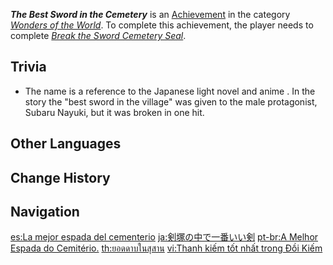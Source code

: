 {{Achievement Infobox
|id           = 81010
|order id     = 1010
|category     = Wonders of the World
|description  = Unlock the Tri-Seal of the Sword Cemetery.
|requirements = Complete ''[[Break the Sword Cemetery Seal]]''.
|primogems    = 5
|tracking     = 
|hidden       = 1
|topic        = 
|type         = Quest
}}
'''''The Best Sword in the Cemetery''''' is an [[Achievement]] in the category ''[[Wonders of the World]]''. To complete this achievement, the player needs to complete ''[[Break the Sword Cemetery Seal]]''.

==Trivia==
* The name {{Lang|"The Best Sword in the Cemetery"|zh=冢里最好的剑}} is a reference to the Japanese light novel and anime ''{{w|Re:Zero − Starting Life in Another World}}''. In the story the "best sword in the village" was given to the male protagonist, Subaru Nayuki, but it was broken in one hit.
<!--
==Video Guides==
{{EVT
|video1   = 
|caption1 = 
}}
-->

==Other Languages==
{{Other Languages
|en      = The Best Sword in the Cemetery
|zhs     = 冢里最好的剑
|zhs_rm  = Zhǒng Lǐ Zuìhǎo de Jiàn
|zht     = 塚裡最好的劍
|zht_rm  = Zhǒng Lǐ Zuìhǎo de Jiàn
|zh_tl   = The Best Sword in the Mound
|ja      = 剣塚の中で一番いい剣
|ja_rm   = Kenchou no Naka de Ichiban Ii Ken{{Assumed}}
|ja_tl   = The Best Sword of the Sword Mound
|ko      = 검무덤에서 가장 좋은 검
|ko_rm   = Geommudeom-eseo Gajang Joeun Geom
|ko_tl   = The Best Sword of the Sword Tomb
|es      = La mejor espada del cementerio
|es_tl   = The Best Sword in the Cemetery
|fr      = La meilleure de toutes les épées
|fr_tl   = The Best of All Swords
|ru      = Лучший меч на кладбище
|ru_tl   = The Best Sword in the Cemetery
|th      = ยอดดาบในสุสาน
|th_rm   = 
|th_tl   = 
|vi      = Thanh kiếm tốt nhất trong Đồi Kiếm
|vi_tl   = 
|de      = Das beste Schwert des Grabs
|de_tl   = The Best Sword of the Grave
|id      = Pedang Terbagus di Pemakaman
|id_tl   = Best Sword at the Cemetery
|pt      = A Melhor Espada do Cemitério.
|pt_tl   = 
|tr      = Mezarlıktaki En İyi Kılıç
|tr_tl   = Best Sword in the Graveyard
|it      = La spada migliore del cimitero
|it_tl   = 
}}

==Change History==
{{Change History|1.0}}
<!--
==References==
{{Reflist}}
-->
==Navigation==
{{Achievement Navbox|Wonders of the World|Quest}}

[[es:La mejor espada del cementerio]]
[[ja:剣塚の中で一番いい剣]]
[[pt-br:A Melhor Espada do Cemitério.]]
[[th:ยอดดาบในสุสาน]]
[[vi:Thanh kiếm tốt nhất trong Đồi Kiếm]]